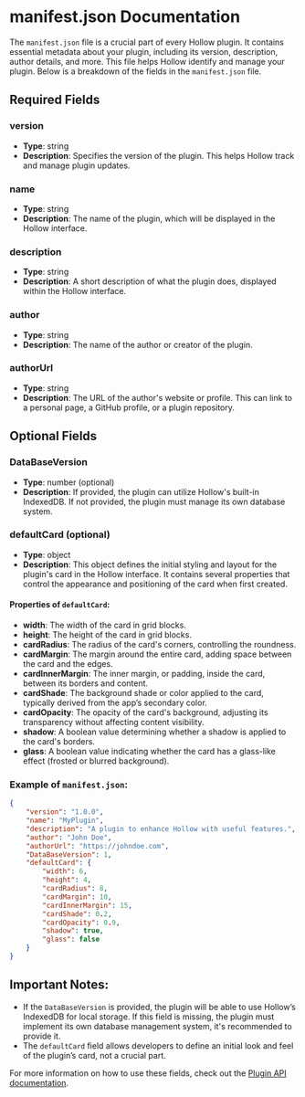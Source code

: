 # manifest.json Documentation

The `manifest.json` file is a crucial part of every Hollow plugin. It contains essential metadata about your plugin, including its version, description, author details, and more. This file helps Hollow identify and manage your plugin. Below is a breakdown of the fields in the `manifest.json` file.

## Required Fields

### version

-   **Type**: string
-   **Description**: Specifies the version of the plugin. This helps Hollow track and manage plugin updates.

### name

-   **Type**: string
-   **Description**: The name of the plugin, which will be displayed in the Hollow interface.

### description

-   **Type**: string
-   **Description**: A short description of what the plugin does, displayed within the Hollow interface.

### author

-   **Type**: string
-   **Description**: The name of the author or creator of the plugin.

### authorUrl

-   **Type**: string
-   **Description**: The URL of the author's website or profile. This can link to a personal page, a GitHub profile, or a plugin repository.

## Optional Fields

### DataBaseVersion

-   **Type**: number (optional)
-   **Description**: If provided, the plugin can utilize Hollow's built-in IndexedDB. If not provided, the plugin must manage its own database system.

### defaultCard (optional)

-   **Type**: object
-   **Description**: This object defines the initial styling and layout for the plugin's card in the Hollow interface. It contains several properties that control the appearance and positioning of the card when first created.

#### Properties of `defaultCard`:

-   **width**: The width of the card in grid blocks.
-   **height**: The height of the card in grid blocks.
-   **cardRadius**: The radius of the card's corners, controlling the roundness.
-   **cardMargin**: The margin around the entire card, adding space between the card and the edges.
-   **cardInnerMargin**: The inner margin, or padding, inside the card, between its borders and content.
-   **cardShade**: The background shade or color applied to the card, typically derived from the app’s secondary color.
-   **cardOpacity**: The opacity of the card's background, adjusting its transparency without affecting content visibility.
-   **shadow**: A boolean value determining whether a shadow is applied to the card's borders.
-   **glass**: A boolean value indicating whether the card has a glass-like effect (frosted or blurred background).

### Example of `manifest.json`:

```json
{
    "version": "1.0.0",
    "name": "MyPlugin",
    "description": "A plugin to enhance Hollow with useful features.",
    "author": "John Doe",
    "authorUrl": "https://johndoe.com",
    "DataBaseVersion": 1,
    "defaultCard": {
        "width": 6,
        "height": 4,
        "cardRadius": 8,
        "cardMargin": 10,
        "cardInnerMargin": 15,
        "cardShade": 0.2,
        "cardOpacity": 0.9,
        "shadow": true,
        "glass": false
    }
}
```

## Important Notes:

-   If the `DataBaseVersion` is provided, the plugin will be able to use Hollow’s IndexedDB for local storage. If this field is missing, the plugin must implement its own database management system, it's recommended to provide it.
-   The `defaultCard` field allows developers to define an initial look and feel of the plugin’s card, not a crucial part.

For more information on how to use these fields, check out the [Plugin API documentation](#plugin-api).
